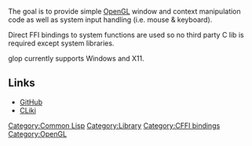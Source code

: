 The goal is to provide simple [[Opengl|OpenGL]] window and context manipulation code as well as system input handling (i.e. mouse & keyboard).

Direct FFI bindings to system functions are used so no third party C lib is required except system libraries.

glop currently supports Windows and X11.

== Links ==

* [http://github.com/patzy/glop GitHub]
* [http://www.cliki.net/glop CLiki]

[[Category:Common Lisp]]
[[Category:Library]]
[[Category:CFFI bindings]]
[[Category:OpenGL]]